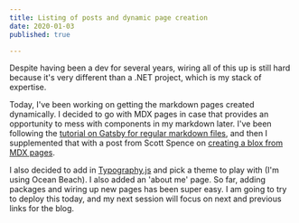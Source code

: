 ```yaml
---
title: Listing of posts and dynamic page creation     
date: 2020-01-03
published: true

---
```



Despite having been a dev for several years, wiring all of this up is still hard because it's very different than a .NET project, which is my stack of expertise. 

Today, I've been working on getting the markdown pages created dynamically. I decided to go with MDX pages in case that provides an opportunity to mess with components in my markdown later. I've been following the [tutorial on Gatsby for regular markdown files](https://www.gatsbyjs.org/tutorial/part-six/), and then I supplemented that with a post from Scott Spence on [creating a blox from MDX pages](https://blog.scottspence.me/build-a-coding-blog-with-mdx-and-gatsby-2019).

I also decided to add in [Typography.js](http://kyleamathews.github.io/typography.js/) and pick a theme to play with (I'm using Ocean Beach). I also added an 'about me' page. So far, adding packages and wiring up new pages has been super easy. I am going to try to deploy this today, and my next session will focus on next and previous links for the blog.